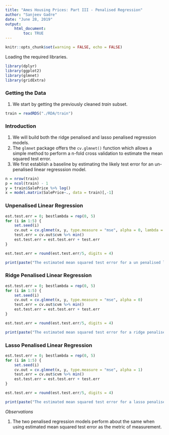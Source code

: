 ```yaml
---
title: "Ames Housing Prices: Part III - Penalised Regression"
author: "Sanjeev Gadre"
date: "June 28, 2019"
output: 
    html_document:
        toc: TRUE
---
```


```r
knitr::opts_chunk$set(warning = FALSE, echo = FALSE)
```

Loading the required libraries.

```r
library(dplyr)
library(ggplot2)
library(glmnet)
library(gridExtra)

```

### Getting the Data

1.  We start by getting the previously cleaned *train* subset.

```r
train = readRDS("./RDA/train")

```

### Introduction

1.  We will build both the ridge penalised and lasso penalised regression models.
2.  The `glmnet` package offers the `cv.glmnet()` function which allows a simple method to perform a n-fold cross validation to estimate the mean squared test error.
3.  We first establish a baseline by estimating the likely test error for an un-penalised linear regresssion model.

```r
n = nrow(train)
p = ncol(train) - 1
y = train$SalePrice %>% log()
x = model.matrix(SalePrice~., data = train)[,-1]

```

### Unpenalised Linear Regression

```r
est.test.err = 0; bestlambda = rep(0, 5)
for (i in 1:5) {
    set.seed(i)
    cv.out = cv.glmnet(x, y, type.measure = "mse", alpha = 0, lambda = c(10^-10, 0))
    test.err = cv.out$cvm %>% min()
    est.test.err = est.test.err + test.err
} 

est.test.err = round(est.test.err/5, digits = 4)

print(paste("The estimated mean squared test error for a un penalised linear regression model =", est.test.err))

```

### Ridge Penalised Linear Regression

```r
est.test.err = 0; bestlambda = rep(0, 5)
for (i in 1:5) {
    set.seed(i)
    cv.out = cv.glmnet(x, y, type.measure = "mse", alpha = 0)
    test.err = cv.out$cvm %>% min()
    est.test.err = est.test.err + test.err
} 

est.test.err = round(est.test.err/5, digits = 4)

print(paste("The estimated mean squared test error for a ridge penalised linear regression model =", est.test.err))

```

### Lasso Penalised Linear Regression

```r
est.test.err = 0; bestlambda = rep(0, 5)
for (i in 1:5) {
    set.seed(i)
    cv.out = cv.glmnet(x, y, type.measure = "mse", alpha = 1)
    test.err = cv.out$cvm %>% min()
    est.test.err = est.test.err + test.err
} 

est.test.err = round(est.test.err/5, digits = 4)

print(paste("The estimated mean squared test error for a lasso penalised linear regression model =", est.test.err))

```

*Observations*

1.  The two penalised regression models perform about the same when using estimated mean squared test error as the metric of measurement.
